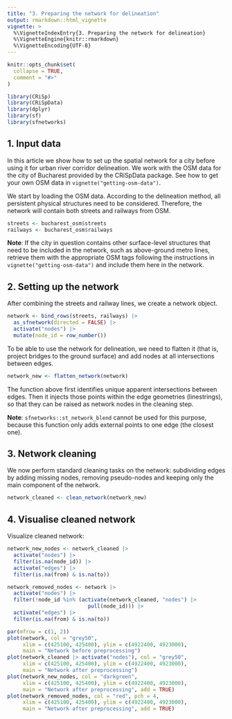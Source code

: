 ```yaml
---
title: "3. Preparing the network for delineation"
output: rmarkdown::html_vignette
vignette: >
  %\VignetteIndexEntry{3. Preparing the network for delineation}
  %\VignetteEngine{knitr::rmarkdown}
  %\VignetteEncoding{UTF-8}
---
```


```r
knitr::opts_chunk$set(
  collapse = TRUE,
  comment = "#>"
)
```

```r
library(CRiSp)
library(CRiSpData)
library(dplyr)
library(sf)
library(sfnetworks)
```

## 1. Input data

In this article we show how to set up the spatial network for a city before using it for urban river corridor delineation. We work with the OSM data for the city of Bucharest provided by the CRiSpData package. See how to get your own OSM data in `vignette("getting-osm-data")`.

We start by loading the OSM data. According to the delineation method, all persistent physical structures need to be considered. Therefore, the network will contain both streets and railways from OSM.

```r
streets <- bucharest_osm$streets
railways <- bucharest_osm$railways
```

**Note**: If the city in question contains other surface-level structures that need to be included in the network, such as above-ground metro lines, retrieve them with the appropriate OSM tags following the instructions in `vignette("getting-osm-data")` and include them here in the network.

## 2. Setting up the network

After combining the streets and railway lines, we create a network object.

```r
network <- bind_rows(streets, railways) |>
  as_sfnetwork(directed = FALSE) |>
  activate("nodes") |>
  mutate(node_id = row_number())
```

To be able to use the network for delineation, we need to flatten it (that is, project bridges to the ground surface) and add nodes at all intersections between edges.

```r
network_new <- flatten_network(network)
```

The function above first identifies unique apparent intersections between edges. Then it injects those points within the edge geometries (linestrings), so that they can be raised as network nodes in the cleaning step.

**Note**: `sfnetworks::st_network_blend` cannot be used for this purpose, because this function only adds external points to one edge (the closest one).

## 3. Network cleaning

We now perform standard cleaning tasks on the network: subdividing edges by adding missing nodes, removing pseudo-nodes and keeping only the main component of the network.

```r
network_cleaned <- clean_network(network_new)
```

## 4. Visualise cleaned network

Visualize cleaned network:

```r
network_new_nodes <- network_cleaned |>
  activate("nodes") |>
  filter(is.na(node_id)) |>
  activate("edges") |>
  filter(is.na(from) & is.na(to))

network_removed_nodes <- network |>
  activate("nodes") |>
  filter(!node_id %in% (activate(network_cleaned, "nodes") |>
                          pull(node_id))) |>
  activate("edges") |>
  filter(is.na(from) & is.na(to))

par(mfrow = c(1, 2))
plot(network, col = "grey50",
     xlim = c(425100, 425400), ylim = c(4922400, 4923000),
     main = "Network before preprocessing")
plot(network_cleaned |> activate("nodes"), col = "grey50",
     xlim = c(425100, 425400), ylim = c(4922400, 4923000),
     main = "Network after preprocessing")
plot(network_new_nodes, col = "darkgreen",
     xlim = c(425100, 425400), ylim = c(4922400, 4923000),
     main = "Network after preprocessing", add = TRUE)
plot(network_removed_nodes, col = "red", pch = 4,
     xlim = c(425100, 425400), ylim = c(4922400, 4923000),
     main = "Network after preprocessing", add = TRUE)
```

